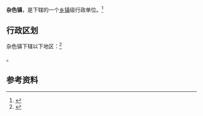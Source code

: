 {{中国乡级行政区|54/24/29/102/000}}

'''杂色镇'''，是{{PRC admin/fullname|54/24/29/102/000|3}}下辖的一个[[乡镇|乡镇]]级行政单位。<ref>{{PRC admin/ref sgc|{{PRC admin/parent|54/24/29/102/000}}}}</ref>

== 行政区划 ==

杂色镇下辖以下地区：<ref>{{PRC admin/ref sgc|54/24/29/102/000}}</ref>

{{PRC admin/children|54/24/29/102/000}}。

== 参考资料 ==

{{reflist}}

{{行政区划小作品}}
{{PRC admin/navcat|54/24/29/102/000}}